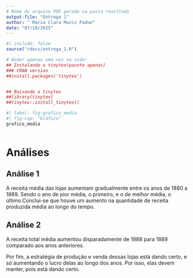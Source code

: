 ```yaml
---
# Nome do arquivo PDF gerado na pasta resultado
output-file: "Entrega 1"
author: " Maria Clara Muniz Padue"
date: "07/10/2025"
---
```


```r
#| include: false
source("rdocs/entrega_1.R")
```

```r
# Rodar apenas uma vez na vida!
## Instalando o tinytex(pacote apenas)
### CRAN version
##install.packages('tinytex')


## Baixando o tinytex
##library(tinytex)
##tinytex::install_tinytex()
```

```r
#| label: fig-grafico_media
#| fig-cap: "Gráfico"
grafico_media



```
# Análises

## Análise 1

A receita média das lojas aumentam gradualmente entre os anos de 1880 a 1889. Sendo o ano de pior média, o primeiro, e o de melhor média, o último.Conclui-se que houve um aumento na quantidade de receita produzida média ao longo do tempo.

## Análise 2

A receita total média aumentou disparadamente de 1888 para 1889 comparado aos anos anteriores. 

Por fim, a estratégia de produção e venda dessas lojas está dando certo, e só aumentando o lucro delas ao longo dos anos. Por isso, elas devem manter, pois está dando certo.


